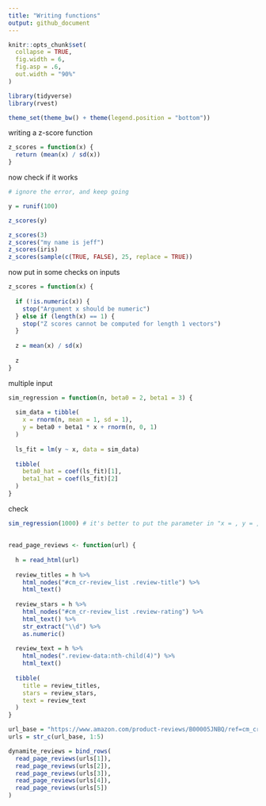 ```yaml
---
title: "Writing functions"
output: github_document
---
```


```r
knitr::opts_chunk$set(
  collapse = TRUE,
  fig.width = 6,
  fig.asp = .6,
  out.width = "90%"
)

library(tidyverse)
library(rvest)

theme_set(theme_bw() + theme(legend.position = "bottom"))
```


writing a z-score function

```r
z_scores = function(x) {
  return (mean(x) / sd(x))
}
```

now check if it works

```r
# ignore the error, and keep going

y = runif(100)

z_scores(y)

z_scores(3)
z_scores("my name is jeff")
z_scores(iris)
z_scores(sample(c(TRUE, FALSE), 25, replace = TRUE))
```

now put in some checks on inputs

```r
z_scores = function(x) {
  
  if (!is.numeric(x)) {
    stop("Argument x should be numeric")
  } else if (length(x) == 1) {
    stop("Z scores cannot be computed for length 1 vectors")
  }
  
  z = mean(x) / sd(x)
  
  z
}
```

multiple input

```r
sim_regression = function(n, beta0 = 2, beta1 = 3) {
  
  sim_data = tibble(
    x = rnorm(n, mean = 1, sd = 1),
    y = beta0 + beta1 * x + rnorm(n, 0, 1)
  )
  
  ls_fit = lm(y ~ x, data = sim_data)
  
  tibble(
    beta0_hat = coef(ls_fit)[1],
    beta1_hat = coef(ls_fit)[2]
  )
}
```

check

```r
sim_regression(1000) # it's better to put the parameter in "x = , y = , z = " format
```

## 

```r
read_page_reviews <- function(url) {
  
  h = read_html(url)
  
  review_titles = h %>%
    html_nodes("#cm_cr-review_list .review-title") %>%
    html_text()
  
  review_stars = h %>%
    html_nodes("#cm_cr-review_list .review-rating") %>%
    html_text() %>%
    str_extract("\\d") %>%
    as.numeric()
  
  review_text = h %>%
    html_nodes(".review-data:nth-child(4)") %>%
    html_text()
  
  tibble(
    title = review_titles,
    stars = review_stars,
    text = review_text
  )
}
```

```r
url_base = "https://www.amazon.com/product-reviews/B00005JNBQ/ref=cm_cr_arp_d_viewopt_rvwer?ie=UTF8&reviewerType=avp_only_reviews&sortBy=recent&pageNumber="
urls = str_c(url_base, 1:5)

dynamite_reviews = bind_rows(
  read_page_reviews(urls[1]),
  read_page_reviews(urls[2]),
  read_page_reviews(urls[3]),
  read_page_reviews(urls[4]),
  read_page_reviews(urls[5])
)
```

